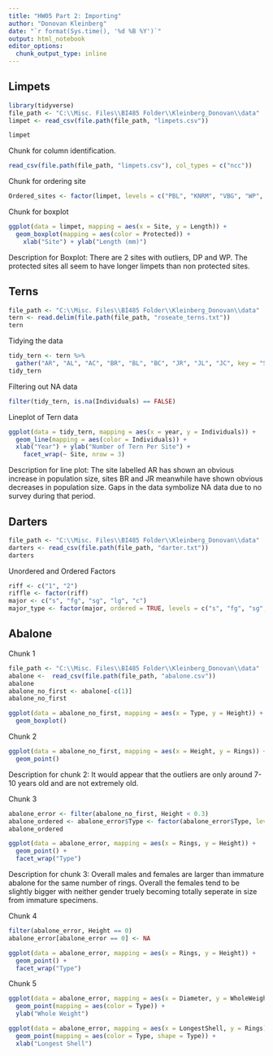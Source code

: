 ```yaml
---
title: "HW05 Part 2: Importing"
author: "Donovan Kleinberg"
date: "`r format(Sys.time(), '%d %B %Y')`"
output: html_notebook
editor_options: 
  chunk_output_type: inline
---
```


## Limpets 

```r
library(tidyverse)
file_path <- "C:\\Misc. Files\\BI485 Folder\\Kleinberg_Donovan\\data"
limpet <- read_csv(file.path(file_path, "limpets.csv"))
```
```r
limpet
```

Chunk for column identification.

```r
read_csv(file.path(file_path, "limpets.csv"), col_types = c("ncc"))
```

Chunk for ordering site

```r
Ordered_sites <- factor(limpet, levels = c("PBL", "KNRM", "VBG", "WP", "PF", "DP", "SIO", "CTZ1", "CTZ2", "CNM"), ordered = TRUE)
```

Chunk for boxplot

```r
ggplot(data = limpet, mapping = aes(x = Site, y = Length)) +
  geom_boxplot(mapping = aes(color = Protected)) +
    xlab("Site") + ylab("Length (mm)")
```

Description for Boxplot: There are 2 sites with outliers, DP and WP. The protected sites all seem to have longer limpets than non protected sites.

## Terns

```r
file_path <- "C:\\Misc. Files\\BI485 Folder\\Kleinberg_Donovan\\data"
tern <- read.delim(file.path(file_path, "roseate_terns.txt"))
tern
```

Tidying the data

```r
tidy_tern <- tern %>% 
  gather("AR", "AL", "AC", "BR", "BL", "BC", "JR", "JL", "JC", key = "Site", value = "Individuals")
tidy_tern
```

Filtering out NA data

```r
filter(tidy_tern, is.na(Individuals) == FALSE)
```

Lineplot of Tern data

```r
ggplot(data = tidy_tern, mapping = aes(x = year, y = Individuals)) +
  geom_line(mapping = aes(color = Individuals)) +
  xlab("Year") + ylab("Number of Tern Per Site") +
    facet_wrap(~ Site, nrow = 3)
```

Description for line plot: The site labelled AR has shown an obvious increase in population size, sites BR and JR meanwhile have shown obvious decreases in population size. Gaps in the data symbolize NA data due to no survey during that period.

## Darters

```r
file_path <- "C:\\Misc. Files\\BI485 Folder\\Kleinberg_Donovan\\data"
darters <- read_csv(file.path(file_path, "darter.txt"))
darters
```

Unordered and Ordered Factors

```r
riff <- c("1", "2")
riffle <- factor(riff)
major <- c("s", "fg", "sg", "lg", "c")
major_type <- factor(major, ordered = TRUE, levels = c("s", "fg", "sg", "lg", "c"))
```

## Abalone

Chunk 1

```r
file_path <- "C:\\Misc. Files\\BI485 Folder\\Kleinberg_Donovan\\data"
abalone <-  read_csv(file.path(file_path, "abalone.csv"))
abalone
abalone_no_first <- abalone[-c(1)]
abalone_no_first

ggplot(data = abalone_no_first, mapping = aes(x = Type, y = Height)) +
  geom_boxplot()
```

Chunk 2

```r
ggplot(data = abalone_no_first, mapping = aes(x = Height, y = Rings)) +
  geom_point()
```

Description for chunk 2: It would appear that the outliers are only around 7-10 years old and are not extremely old.

Chunk 3

```r
abalone_error <- filter(abalone_no_first, Height < 0.3)
abalone_ordered <- abalone_error$Type <- factor(abalone_error$Type, levels = c("I", "F", "M"), ordered = TRUE)
abalone_ordered

ggplot(data = abalone_error, mapping = aes(x = Rings, y = Height)) +
  geom_point() +
  facet_wrap("Type")
```

Description for chunk 3: Overall males and females are larger than immature abalone for the same number of rings. Overall the females tend to be slightly bigger with neither gender truely becoming totally seperate in size from immature specimens.

Chunk 4

```r
filter(abalone_error, Height == 0)
abalone_error[abalone_error == 0] <- NA

ggplot(data = abalone_error, mapping = aes(x = Rings, y = Height)) +
  geom_point() +
  facet_wrap("Type")
```

Chunk 5

```r
ggplot(data = abalone_error, mapping = aes(x = Diameter, y = WholeWeight)) +
  geom_point(mapping = aes(color = Type)) +
  ylab("Whole Weight")

ggplot(data = abalone_error, mapping = aes(x = LongestShell, y = Rings)) +
  geom_point(mapping = aes(color = Type, shape = Type)) +
  xlab("Longest Shell")
```

